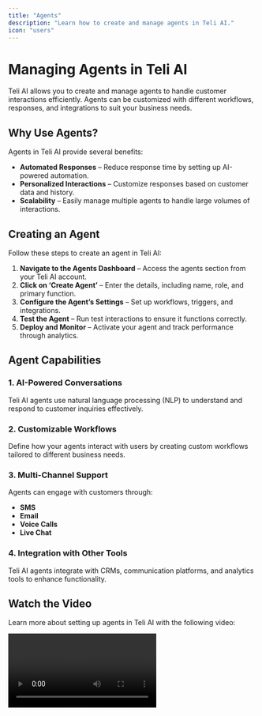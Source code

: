 ```yaml
---
title: "Agents"
description: "Learn how to create and manage agents in Teli AI."
icon: "users"
---
```


# Managing Agents in Teli AI

Teli AI allows you to create and manage agents to handle customer interactions efficiently. Agents can be customized with different workflows, responses, and integrations to suit your business needs.

## Why Use Agents?

Agents in Teli AI provide several benefits:

- **Automated Responses** – Reduce response time by setting up AI-powered automation.
- **Personalized Interactions** – Customize responses based on customer data and history.
- **Scalability** – Easily manage multiple agents to handle large volumes of interactions.

## Creating an Agent

Follow these steps to create an agent in Teli AI:

1. **Navigate to the Agents Dashboard** – Access the agents section from your Teli AI account.
2. **Click on ‘Create Agent’** – Enter the details, including name, role, and primary function.
3. **Configure the Agent’s Settings** – Set up workflows, triggers, and integrations.
4. **Test the Agent** – Run test interactions to ensure it functions correctly.
5. **Deploy and Monitor** – Activate your agent and track performance through analytics.

## Agent Capabilities

### 1. **AI-Powered Conversations**

Teli AI agents use natural language processing (NLP) to understand and respond to customer inquiries effectively.

### 2. **Customizable Workflows**

Define how your agents interact with users by creating custom workflows tailored to different business needs.

### 3. **Multi-Channel Support**

Agents can engage with customers through:

- **SMS**
- **Email**
- **Voice Calls**
- **Live Chat**

### 4. **Integration with Other Tools**

Teli AI agents integrate with CRMs, communication platforms, and analytics tools to enhance functionality.

## Watch the Video

Learn more about setting up agents in Teli AI with the following video:

<video
  controls
  className="w-full aspect-video"
  src="/videos/Creating Agents.mp4"
/>
